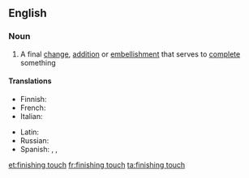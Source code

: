 ==English==

===Noun===
{{en-noun|head=[[finishing]] [[touch]]|es}}

# A final [[change]], [[addition]] or [[embellishment]] that serves to [[complete]] something

====Translations====
{{trans-top|final changes}}
* Finnish: {{t-|fi|retusointi}}
* French: {{t-|fr|touche finale|f}}
* Italian: {{t-|it|rifinitura|f}}
{{trans-mid}}
* Latin: {{t-|la|manus suprēma|f}}
* Russian: {{t-|ru|последний штрих}}
* Spanish: {{t-|es|último toque|m}}, {{t-|es|retoque}}, {{t-|es|retoque}}
{{trans-bottom}}

[[et:finishing touch]]
[[fr:finishing touch]]
[[ta:finishing touch]]